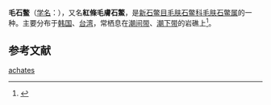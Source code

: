 {{Speciesbox
| name = 毛石鳖<br />''Acanthochitona achates''
| image = 
| image_width = 
| subclass = [[新石鳖目|新石鳖亞綱]] Neoloricata
| genus = Acanthochitona
| species = achates
| authority = (Gould, 1859)<ref name=WoRMS_386463 >{{cite WoRMS |id=386463  |title=''Acanthochitona achates'' (Gould, 1859) |date=2009-03-23 |accessdate=2015-04-22 |last=Schwabe |first=Enrico }}</ref>
| synonyms = 
* ''Chiton (Acanthochiton) rubrolineatus'' Lischke, 1873（本名）<ref name=WoRMS_386463 />
}}
'''毛石鳖'''（[[学名|学名]]：{{lang|la|'''''Acanthochitona achates'''''}}），又名'''紅條毛膚石鱉'''，是[[新石鳖目|新石鳖目]][[毛肤石鳖科|毛肤石鳖科]][[毛肤石鳖属|毛肤石鳖属]]的一种。主要分布于[[韩国|韩国]]、[[台湾|台湾]]，常栖息在[[潮间带|潮间带]]、[[潮下带|潮下带]]的岩礁上<ref name=shell>{{cite web|url=http://shell.sinica.edu.tw/chinese/shellbase_detail.php?science_no=1|title=国际贝库：红条毛肤石鳖|publisher=台湾贝类资料库|accessdate=2009-08-11|archive-date=2010-04-01|archive-url=https://web.archive.org/web/20100401171839/http://shell.sinica.edu.tw/chinese/shellbase_detail.php?science_no=1|dead-url=no}}</ref>。

== 参考文献 ==
{{reflist}}
{{Taxonbar|from=Q3801708}}

[[Category:毛肤石鳖属|achates]]